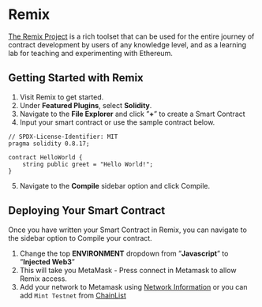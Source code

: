 # Remix


[The Remix Project](https://remix-project.org/) is a rich toolset that can be used for the entire journey of contract development by users of any knowledge level, and as a learning lab for teaching and experimenting with Ethereum.

## Getting Started with Remix

1. Visit Remix to get started.
2. Under **Featured Plugins**, select **Solidity**.
3. Navigate to the **File Explorer** and click ”**+**” to create a Smart Contract
4. Input your smart contract or use the sample contract below.

```solidity
// SPDX-License-Identifier: MIT
pragma solidity 0.8.17;

contract HelloWorld {
    string public greet = "Hello World!";
}
```

5. Navigate to the **Compile** sidebar option and click Compile.

## Deploying Your Smart Contract

Once you have written your Smart Contract in Remix, you can navigate to the sidebar option to Compile your contract.

1. Change the top **ENVIRONMENT** dropdown from ”**Javascript**” to ”**Injected Web3**”
2. This will take you MetaMask - Press connect in Metamask to allow Remix access.
3. Add your network to Metamask using [Network Information](/build/network) or you can add `Mint Testnet` from [ChainList](https://chainlist.org/chain/1686)
